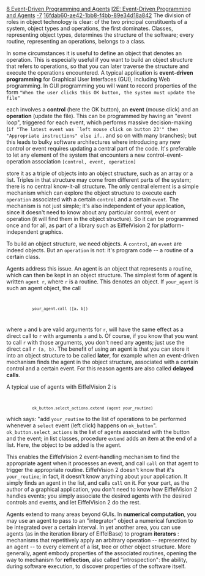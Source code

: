 [[Property:title|8 Event-Driven Programming and Agents]]
[[Property:link_title|I2E: Event-Driven Programming and Agents]]
[[Property:weight|-7]]
[[Property:uuid|16fdab60-ae42-1bb8-f4bb-89e34d18a842]]
The division of roles in object technology is clear: of the two principal constituents of a system, object types and operations, the first dominates. Classes, representing object types, determines the structure of the software; every routine, representing an operations, belongs to a class. 

In some circumstances it is useful to define an object that denotes an operation. This is especially useful if you want to build an object structure that refers to operations, so that you can later traverse the structure and execute the operations encountered. A typical application is '''event-driven programming''' for Graphical User Interfaces (GUI), including Web programming. In GUI programming you will want to record properties of the form 
<code>
"When the user clicks this OK button, the system must update the file"
</code>

each involves a '''control''' (here the OK button), an '''event''' (mouse click) and an '''operation''' (update the file). This can be programmed by having an "event loop", triggered for each event, which performs massive decision-making (<code>if  "The latest event was `left mouse click on button 23'" then "Appropriate instructions" else if </code>... and so on with many branches); but this leads to bulky software architectures where introducing any new control or event requires updating a central part of the code. It's preferable to let any element of the system that encounters a new control-event-operation association 
<code>
[control, event, operation]
</code>

store it as a triple of objects into an object structure, such as an array or a list. Triples in that structure may come from different parts of the system; there is no central know-it-all structure. The only central element is a simple mechanism which can explore the object structure to execute each <code>operation</code> associated with a certain <code>control</code> and a certain <code>event</code>. The mechanism is not just simple; it's also independent of your application, since it doesn't need to know about any particular control, event or operation (it will find them in the object structure). So it can be programmed once and for all, as part of a library such as EiffelVision 2 for platform-independent graphics. 

To build an object structure, we need objects. A <code>control</code>, an <code>event</code> are indeed objects. But an <code>operation</code> is not: it's program code -- a routine of a certain class. 

Agents address this issue. An agent is an object that represents a routine, which can then be kept in an object structure. The simplest form of agent is written <code>agent r</code>, where <code>r</code> is a routine. This denotes an object. If <code>your_agent</code> is such an agent object, the call 
<code>
            your_agent.call ([a, b])
</code>

where <code>a</code> and <code>b</code> are valid arguments for <code>r</code>, will have the same effect as a direct call to <code>r</code> with arguments <code>a</code> and <code>b</code>. Of course, if you know that you want to call <code>r</code> with those arguments, you don't need any agents; just use the direct call <code>r (a, b)</code>. The benefit of using an agent is that you can store it into an object structure to be called '''later''', for example when an event-driven mechanism finds the agent in the object structure, associated with a certain control and a certain event. For this reason agents are also called '''delayed calls'''. 

{{info|The notation <code>[a, b]</code> denotes a sequence of elements, or '''tuple'''. The reason <code>call</code> needs a tuple as argument, whereas the direct call <code>r (a, b)</code> doesn't, is that <code>call</code> is a general routine (from the EiffelBase class <code>ROUTINE</code>, representing agents) applicable to any agent, whereas the direct call refers explicitly to <code>r</code> and hence requires arguments <code>a</code> and <code>b</code> of specific types. The agent mechanism, however, is statically typed like the rest of the language; when you call <code>call</code>, the type checking mechanism ensures that the tuple you pass as argument contains elements <code>a</code> and <code>b</code> of the appropriate types. }}


A typical use of agents with EiffelVision 2 is
<code>
            ok_button.select_actions.extend (agent your_routine)</code>

which says: "add <code>your_routine</code> to the list of operations to be performed whenever a <code>select</code> event (left click) happens on <code>ok_button</code>". <code>ok_button.select_actions</code> is the list of agents associated with the button and the event; in list classes, procedure <code>extend</code> adds an item at the end of a list. Here, the object to be added is the agent. 

This enables the EiffelVision 2 event-handling mechanism to find the appropriate agent when it processes an event, and call <code>call</code> on that agent to trigger the appropriate routine. EiffelVision 2 doesn't know that it's <code>your_routine</code>; in fact, it doesn't know anything about your application. It simply finds an agent in the list, and calls <code>call</code> on it. For your part, as the author of a graphical application, you don't need to know how EiffelVision 2 handles events; you simply associate the desired agents with the desired controls and events, and let EiffelVision 2 do the rest. 

Agents extend to many areas beyond GUIs. In '''numerical computation''', you may use an agent to pass to an "integrator" object a numerical function to be integrated over a certain interval. In yet another area, you can use agents (as in the iteration library of EiffelBase) to program '''iterators''' : mechanisms that repetitively apply an arbitrary operation -- represented by an agent -- to every element of a list, tree or other object structure. More generally, agent embody properties of the associated routines, opening the way to mechanism for '''reflection''', also called "introspection": the ability, during software execution, to discover properties of the software itself. 




